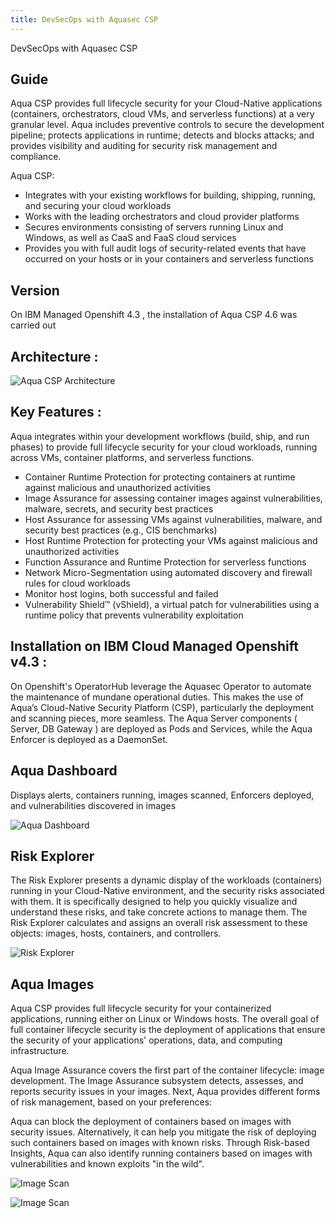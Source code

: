```yaml
---
title: DevSecOps with Aquasec CSP
---
```



<PageDescription>

DevSecOps with Aquasec CSP

</PageDescription>

## Guide

Aqua CSP provides full lifecycle security for your Cloud-Native applications (containers, orchestrators, cloud VMs, and serverless functions) at a very granular level. Aqua includes preventive controls to secure the development pipeline; protects applications in runtime; detects and blocks attacks; and provides visibility and auditing for security risk management and compliance.

Aqua CSP:

   * Integrates with your existing workflows for building, shipping, running, and securing your cloud workloads
   * Works with the leading orchestrators and cloud provider platforms
   * Secures environments consisting of servers running Linux and Windows, as well as CaaS  and FaaS cloud services
   * Provides you with full audit logs of security-related events that have occurred on your hosts or in your containers and serverless functions

## Version
On IBM Managed Openshift 4.3 , the installation of Aqua CSP 4.6 was carried out

## Architecture :
 ![Aqua CSP Architecture ](images/Aqua-CSP-Architecture.png "Aqua CSP Ar chitecture")

## Key Features :
 Aqua integrates within your development workflows (build, ship, and run phases) to provide full lifecycle security for your cloud workloads, running across VMs, container platforms, and serverless functions.

* Container Runtime Protection for protecting containers at runtime against malicious and unauthorized activities
* Image Assurance for assessing container images against vulnerabilities, malware, secrets, and security best practices
* Host Assurance for assessing VMs against vulnerabilities, malware, and security best practices (e.g., CIS benchmarks)
* Host Runtime Protection for protecting your VMs against malicious and unauthorized activities
* Function Assurance and Runtime Protection for serverless functions
* Network Micro-Segmentation using automated discovery and firewall rules for cloud workloads
* Monitor host logins, both successful and failed
* Vulnerability Shield™ (vShield), a virtual patch for vulnerabilities using a runtime policy that prevents vulnerability exploitation


## Installation on IBM Cloud Managed Openshift v4.3 :
On Openshift's OperatorHub leverage the Aquasec Operator to automate the maintenance of mundane operational duties.
This makes the use of Aqua’s Cloud-Native Security Platform (CSP), particularly the deployment and scanning pieces, more seamless.
The Aqua Server components ( Server, DB Gateway ) are deployed as Pods and Services, while the Aqua Enforcer is deployed as a DaemonSet.


## Aqua Dashboard
Displays alerts, containers running, images scanned, Enforcers deployed, and vulnerabilities discovered in images

 ![Aqua Dashboard ](images/AquaDashboard.png "Aqua CSP Dashboard")

## Risk Explorer
The Risk Explorer presents a dynamic display of the workloads (containers) running in your Cloud-Native environment, and the security risks associated with them.
It is specifically designed to help you quickly visualize and understand these risks, and take concrete actions to manage them.
The Risk Explorer calculates and assigns an overall risk assessment to these objects: images, hosts, containers, and controllers.

 ![Risk Explorer ](images/AquaRiskExplorer.png "Aqua CSP Risk Explorer")


## Aqua Images
Aqua CSP provides full lifecycle security for your containerized applications, running either on Linux or Windows hosts.
The overall goal of full container lifecycle security is the deployment of applications that ensure the security of your applications' operations, data, and computing infrastructure.

Aqua Image Assurance covers the first part of the container lifecycle: image development.
The Image Assurance subsystem detects, assesses, and reports security issues in your images.
Next, Aqua provides different forms of risk management, based on your preferences:

Aqua can block the deployment of containers based on images with security issues.
Alternatively, it can help you mitigate the risk of deploying such containers based on images with known risks.
Through Risk-based Insights, Aqua can also identify running containers based on images with vulnerabilities and known exploits "in the wild".

 ![Image Scan](images/AquaImages.png "Aqua Image Scan")


 ![Image Scan](images/AquaImageScan.png "Aqua Image Scan Drill Down")


